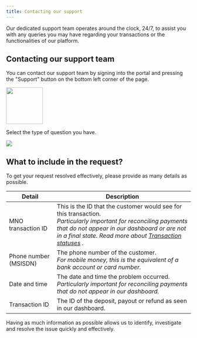 ```yaml
---
title: Contacting our support
---
```


<Tip>
Our dedicated support team operates around the clock, 24/7, to assist you with any queries you may have regarding your transactions or the functionalities of our platform.  
</Tip>

## Contacting our support team

You can contact our support team by signing into the portal and pressing the "Support" button on the bottom left corner of the page.

<Frame>
    <img src="/images/dashboard/support_widget_button.png" width="100" />
</Frame>

Select the type of question you have.
<Frame>
    <img src="/images/dashboard/support_widget.png" />
</Frame>

## What to include in the request?
To get your request resolved effectively, please provide as many details as possible.

| Detail | Description |
|--------|-------------|
| MNO transaction ID | This is the ID that the customer would see for this transaction. <br /> *Particularly important for reconciling payments that do not appear in our dashboard or are not in a final state. Read more about [Transaction statuses](/dashboard/transactions/transaction_statuses) .*
| Phone number (MSISDN) | The phone number of the customer. <br /> *For mobile money, this is the equivalent of a bank account or card number.* |
| Date and time | The date and time the problem occurred. <br /> *Particularly important for reconciling payments that do not appear in our dashboard.* |
| Transaction ID | The ID of the deposit, payout or refund as seen in our dashboard. |

Having as much information as possible allows us to identify, investigate and resolve the issue quickly and effectively.